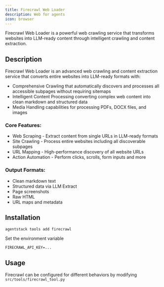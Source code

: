 ```yaml
---
title: Firecrawl Web Loader
description: Web for agents
icon: browser
---
```


Firecrawl Web Loader is a powerful web crawling service that transforms websites into LLM-ready content through intelligent crawling and content extraction.

## Description
Firecrawl Web Loader is an advanced web crawling and content extraction service that converts entire websites into LLM-ready formats with:

- Comprehensive Crawling that automatically discovers and processes all accessible subpages without requiring sitemaps
- Intelligent Content Processing converting complex web content into clean markdown and structured data
- Media Handling capabilities for processing PDFs, DOCX files, and images

### Core Features:

- Web Scraping - Extract content from single URLs in LLM-ready formats
- Site Crawling - Process entire websites including all discoverable subpages
- URL Mapping - High-performance discovery of all website URLs
- Action Automation - Perform clicks, scrolls, form inputs and more

### Output Formats:

- Clean markdown text
- Structured data via LLM Extract
- Page screenshots
- Raw HTML
- URL maps and metadata

## Installation

```bash
agentstack tools add firecrawl
```

Set the environment variable

```env
FIRECRAWL_API_KEY=...
```

## Usage
Firecrawl can be configured for different behaviors by modifying `src/tools/firecrawl_tool.py`